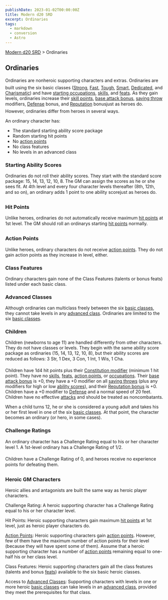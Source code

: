 ```yaml
---
publishDate: 2023-01-02T00:00:00Z
title: Modern d20 SRD
excerpt: Ordinaries
tags:
  - markdown
  - conversion
  - Astro
---
```


[Modern d20 SRD](/#modernD20) > Ordinaries

## Ordinaries

Ordinaries are nonheroic supporting characters and extras. Ordinaries are built using the six basic classes ([Strong](modern-d20-srd-classes-basic-strong-hero), [Fast](modern-d20-srd-classes-basic-fast-hero), [Tough](modern-d20-srd-classes-basic-tough-hero), [Smart](modern-d20-srd-classes-basic-smart-hero), [Dedicated](modern-d20-srd-classes-basic-dedicated-hero), and [Charismatic](modern-d20-srd-classes-basic-charismatic-hero)) and have [starting occupations](modern-d20-srd-starting-occupation-index), [skills](modern-d20-srd-skills-index), and [feats](modern-d20-srd-feats-index). As they gain levels, ordinaries increase their [skill points](modern-d20-srd-skills-index), [base attack bonus](modern-d20-srd-combat-attack-roll), [saving throw](modern-d20-srd-basics-saving-throws) modifiers, [Defense](modern-d20-srd-combat-defense) bonus, and [Reputation](modern-d20-srd-reputation-index) bonusjust as heroes do. However, ordinaries differ from heroes in several ways.

An ordinary character has:

- The standard starting ability score package
- Random starting hit points
- No [action points](modern-d20-srd-basics-action-points)
- No class features
- No levels in an advanced class

### Starting Ability Scores

Ordinaries do not roll their ability scores. They start with the standard score package: 15, 14, 13, 12, 10, 8. The GM can assign the scores as he or she sees fit. At 4th level and every four character levels thereafter (8th, 12th, and so on), an ordinary adds 1 point to one ability scorejust as heroes do.

### Hit Points

Unlike heroes, ordinaries do not automatically receive maximum [hit points](modern-d20-srd-combat-hit-points) at 1st level. The GM should roll an ordinarys starting [hit points](modern-d20-srd-combat-hit-points) normally.

### Action Points

Unlike heroes, ordinary characters do not receive [action points](modern-d20-srd-basics-action-points). They do not gain action points as they increase in level, either.

### Class Features

Ordinary characters gain none of the Class Features (talents or bonus feats) listed under each basic class.

### Advanced Classes

Although ordinaries can multiclass freely between the six [basic classes](modern-d20-srd-classes-basic-index), they cannot take levels in any [advanced class](modern-d20-srd-classes-advanced-index). Ordinaries are limited to the six [basic classes](modern-d20-srd-classes-basic-index).

### Children

Children (newborns to age 11) are handled differently from other characters. They do not have classes or levels. They begin with the same ability score package as ordinaries (15, 14, 13, 12, 10, 8), but their ability scores are reduced as follows: 3 Str, 1 Dex, 3 Con, 1 Int, 1 Wis, 1 Cha.

Children have 1d4 hit points plus their [Constitution modifier](modern-d20-srd-basics-ability-scores) (minimum 1 hit point). They have no [skills](modern-d20-srd-skills-index), [feats](modern-d20-srd-feats-index), [action points](modern-d20-srd-basics-action-points), or [occupations](modern-d20-srd-starting-occupation-index). Their [base attack bonus](modern-d20-srd-combat-attack-roll) is +0, they have a +0 modifier on all [saving throws](modern-d20-srd-basics-saving-throws) (plus any modifiers for high or low [ability scores](modern-d20-srd-basics-ability-scores)), and their [Reputation bonus](modern-d20-srd-reputation-index) is +0. Children have a +0 modifier to [Defense](modern-d20-srd-combat-defense) and a normal speed of 20 feet. Children have no effective [attacks](modern-d20-srd-combat-attack-actions) and should be treated as noncombatants.

When a child turns 12, he or she is considered a young adult and takes his or her first level in one of the six [basic classes](modern-d20-srd-classes-basic-index). At that point, the character becomes an ordinary (or hero, in some cases).

### Challenge Ratings

An ordinary character has a Challenge Rating equal to his or her character level 1. A 1st-level ordinary has a Challenge Rating of 1/2.

Children have a Challenge Rating of 0, and heroes receive no experience points for defeating them.

### Heroic GM Characters

Heroic allies and antagonists are built the same way as heroic player characters.

Challenge Rating: A heroic supporting character has a Challenge Rating equal
to his or her character level.

Hit Points: Heroic supporting characters gain maximum [hit points](modern-d20-srd-combat-hit-points) at 1st level, just as heroic player characters do.

[Action Points](modern-d20-srd-basics-action-points): Heroic supporting characters gain [action points](modern-d20-srd-basics-action-points). However, few of them have the maximum number of action points for their level (because they will have spent some of them). Assume that a heroic supporting character has a number of [action points](modern-d20-srd-basics-action-points) remaining equal to one-half his or her class level.

Class Features: Heroic supporting characters gain all the class features (talents and bonus [feats](modern-d20-srd-feats-index)) available to the six basic heroic classes.

Access to [Advanced Classes](modern-d20-srd-classes-advanced-index): Supporting characters with levels in one or more heroic [basic classes](modern-d20-srd-classes-basic-index) can take levels in an [advanced class](modern-d20-srd-classes-advanced-index), provided they meet the prerequisites for that class.
